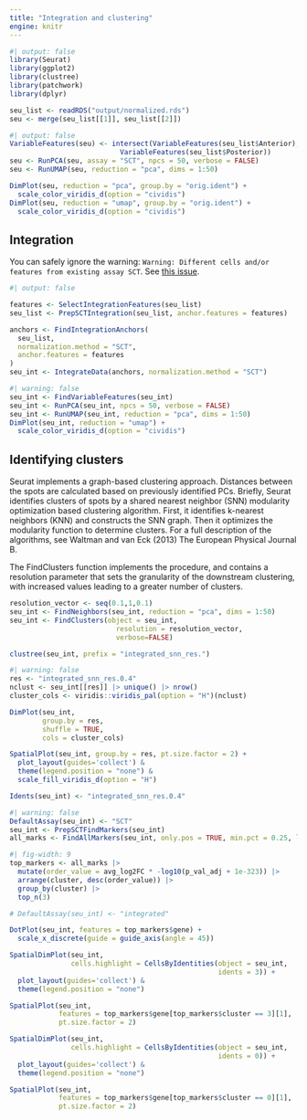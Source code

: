 ```yaml
---
title: "Integration and clustering"
engine: knitr
---
```



```r
#| output: false
library(Seurat)
library(ggplot2)
library(clustree)
library(patchwork)
library(dplyr)
```

```r
seu_list <- readRDS("output/normalized.rds")
seu <- merge(seu_list[[1]], seu_list[[2]])
```

```r
#| output: false
VariableFeatures(seu) <- intersect(VariableFeatures(seu_list$Anterior),
                           VariableFeatures(seu_list$Posterior))
seu <- RunPCA(seu, assay = "SCT", npcs = 50, verbose = FALSE)
seu <- RunUMAP(seu, reduction = "pca", dims = 1:50)
```

```r
DimPlot(seu, reduction = "pca", group.by = "orig.ident") + 
  scale_color_viridis_d(option = "cividis")
DimPlot(seu, reduction = "umap", group.by = "orig.ident") + 
  scale_color_viridis_d(option = "cividis")
```

## Integration

You can safely ignore the warning: `Warning: Different cells and/or features from existing assay SCT`. See [this issue](https://github.com/satijalab/seurat/issues/7145). 

```r
#| output: false

features <- SelectIntegrationFeatures(seu_list)
seu_list <- PrepSCTIntegration(seu_list, anchor.features = features)

anchors <- FindIntegrationAnchors(
  seu_list,
  normalization.method = "SCT",
  anchor.features = features
)
seu_int <- IntegrateData(anchors, normalization.method = "SCT")
```

```r
#| warning: false
seu_int <- FindVariableFeatures(seu_int)
seu_int <- RunPCA(seu_int, npcs = 50, verbose = FALSE)
seu_int <- RunUMAP(seu_int, reduction = "pca", dims = 1:50)
DimPlot(seu_int, reduction = "umap") + 
  scale_color_viridis_d(option = "cividis")
```




## Identifying clusters

Seurat implements a graph-based clustering approach. Distances between the spots are calculated based on
previously identified PCs. Briefly, Seurat identifies clusters of spots by a shared nearest neighbor (SNN)
modularity optimization based clustering algorithm. First, it identifies k-nearest neighbors (KNN) and constructs
the SNN graph. Then it optimizes the modularity function to determine clusters. For a full description of the
algorithms, see Waltman and van Eck (2013) The European Physical Journal B.

The FindClusters function implements the procedure, and contains a resolution parameter that sets the granularity
of the downstream clustering, with increased values leading to a greater number of clusters.

```r
resolution_vector <- seq(0.1,1,0.1)
seu_int <- FindNeighbors(seu_int, reduction = "pca", dims = 1:50)
seu_int <- FindClusters(object = seu_int,
                          resolution = resolution_vector,
                          verbose=FALSE)
```

```r
clustree(seu_int, prefix = "integrated_snn_res.")
```

```r
#| warning: false
res <- "integrated_snn_res.0.4"
nclust <- seu_int[[res]] |> unique() |> nrow()
cluster_cols <- viridis::viridis_pal(option = "H")(nclust)

DimPlot(seu_int,
        group.by = res,
        shuffle = TRUE,
        cols = cluster_cols)

SpatialPlot(seu_int, group.by = res, pt.size.factor = 2) + 
  plot_layout(guides='collect') &
  theme(legend.position = "none") &
  scale_fill_viridis_d(option = "H")
```

```r
Idents(seu_int) <- "integrated_snn_res.0.4"
```

```r
#| warning: false
DefaultAssay(seu_int) <- "SCT"
seu_int <- PrepSCTFindMarkers(seu_int)
all_marks <- FindAllMarkers(seu_int, only.pos = TRUE, min.pct = 0.25, logfc.threshold = 0.25)
```



```r
#| fig-width: 9
top_markers <- all_marks |>
  mutate(order_value = avg_log2FC * -log10(p_val_adj + 1e-323)) |>
  arrange(cluster, desc(order_value)) |>
  group_by(cluster) |>
  top_n(3)

# DefaultAssay(seu_int) <- "integrated"

DotPlot(seu_int, features = top_markers$gene) +
  scale_x_discrete(guide = guide_axis(angle = 45))
```

```r
SpatialDimPlot(seu_int, 
               cells.highlight = CellsByIdentities(object = seu_int,
                                                   idents = 3)) + 
  plot_layout(guides='collect') &
  theme(legend.position = "none") 

SpatialPlot(seu_int,
            features = top_markers$gene[top_markers$cluster == 3][1],
            pt.size.factor = 2) 
```


```r
SpatialDimPlot(seu_int, 
               cells.highlight = CellsByIdentities(object = seu_int,
                                                   idents = 0)) + 
  plot_layout(guides='collect') &
  theme(legend.position = "none") 

SpatialPlot(seu_int,
            features = top_markers$gene[top_markers$cluster == 0][1],
            pt.size.factor = 2) 
```


<!-- ```{r} -->
<!-- DefaultAssay(seu_list$Anterior) <- "SCT" -->

<!-- seu_list$Anterior <- -->
<!--   FindSpatiallyVariableFeatures( -->
<!--     seu_list$Anterior, -->
<!--     features = rownames(seu_int), -->
<!--     selection.method = "moransi" -->
<!--   ) -->

<!-- spatialFeatures <- -->
<!--   SVFInfo(seu_list$Anterior, method = "moransi", status = TRUE) -->
<!-- spatialFeatures <- -->
<!--   spatialFeatures |> arrange(rank) -->

<!-- SpatialPlot(seu_list$Anterior, features = rownames(spatialFeatures)[1:6], ncol = 3, alpha = c(0.1, 1)) -->
<!-- ``` -->

